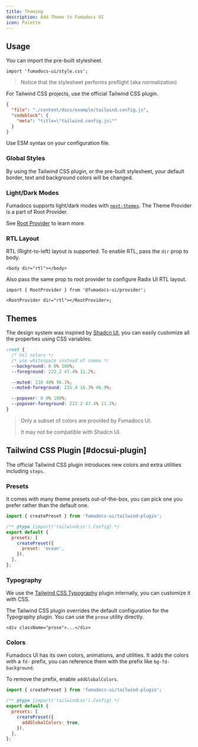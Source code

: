 ```yaml
---
title: Theming
description: Add Theme to Fumadocs UI
icon: Palette
---
```


## Usage

You can import the pre-built stylesheet.

```tsx
import 'fumadocs-ui/style.css';
```

> Notice that the stylesheet performs preflight (aka normalization)

For Tailwind CSS projects, use the official Tailwind CSS plugin.

```json doc-gen:file
{
  "file": "./content/docs/example/tailwind.config.js",
  "codeblock": {
    "meta": "title=\"tailwind.config.js\""
  }
}
```

<Callout type="warn" title="ESM-Only">
  Use ESM syntax on your configuration file.
</Callout>

### Global Styles

By using the Tailwind CSS plugin, or the pre-built stylesheet, your default border, text and background
colors will be changed.

### Light/Dark Modes

Fumadocs supports light/dark modes with [`next-themes`](https://github.com/pacocoursey/next-themes).
The Theme Provider is a part of Root Provider.

See [Root Provider](/docs/ui/blocks/root-provider#theme-provider) to learn more.

### RTL Layout

RTL (Right-to-left) layout is supported. To enable RTL, pass the `dir` prop to body.

```tsx
<body dir="rtl"></body>
```

Also pass the same prop to root provider to configure Radix UI RTL layout.

```tsx
import { RootProvider } from '@fumadocs-ui/provider';

<RootProvider dir="rtl"></RootProvider>;
```

## Themes

The design system was inspired by [Shadcn UI](https://ui.shadcn.com), you can easily customize all the properties using CSS variables.

```css title="global.css"
:root {
  /* hsl colors */
  /* use whitespace instead of comma */
  --background: 0 0% 100%;
  --foreground: 222.2 47.4% 11.2%;

  --muted: 210 40% 96.1%;
  --muted-foreground: 215.4 16.3% 46.9%;

  --popover: 0 0% 100%;
  --popover-foreground: 222.2 47.4% 11.2%;
}
```

> Only a subset of colors are provided by Fumadocs UI.
>
> It may not be compatible with Shadcn UI.

## Tailwind CSS Plugin [#docsui-plugin]

The official Tailwind CSS plugin introduces new colors and extra utilities including `steps`.

### Presets

It comes with many theme presets out-of-the-box, you can pick one you prefer rather than the default one.

```js
import { createPreset } from 'fumadocs-ui/tailwind-plugin';

/** @type {import('tailwindcss').Config} */
export default {
  presets: [
    createPreset({
      preset: 'ocean',
    }),
  ],
};
```

### Typography

We use the [Tailwind CSS Typography](https://tailwindcss.com/docs/typography-plugin) plugin internally, you can customize it with CSS.

The Tailwind CSS plugin overrides the default configuration for the Typography plugin. You can use the `prose` utility directly.

```tsx
<div className="prose">...</div>
```

### Colors

Fumadocs UI has its own colors, animations, and utilities.
It adds the colors with a `fd-` prefix, you can reference them with the prefix like `bg-fd-background`.

To remove the prefix, enable `addGlobalColors`.

```js
import { createPreset } from 'fumadocs-ui/tailwind-plugin';

/** @type {import('tailwindcss').Config} */
export default {
  presets: [
    createPreset({
      addGlobalColors: true,
    }),
  ],
};
```
